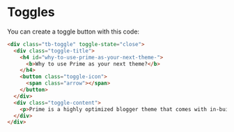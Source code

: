 # Toggles

You can create a toggle button with this code:

```html filename="Toggle" copy
<div class="tb-toggle" toggle-state="close">
  <div class="toggle-title">
    <h4 id="why-to-use-prime-as-your-next-theme-">
      <b>Why to use Prime as your next theme?</b>
    </h4>
    <button class="toggle-icon">
      <span class="arrow"></span>
    </button>
  </div>
  <div class="toggle-content">
    <p>Prime is a highly optimized blogger theme that comes with in-built plugins and beautiful layout. Your content shines with our theme.</p>
  </div>
</div>
```